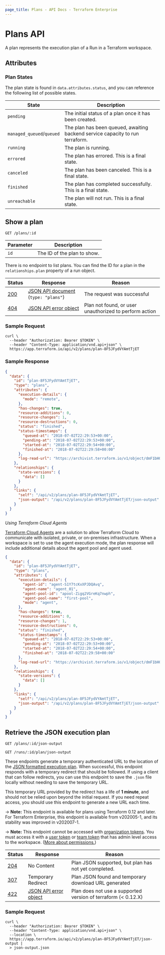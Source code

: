 ```yaml
---
page_title: Plans - API Docs - Terraform Enterprise
---
```


[200]: https://developer.mozilla.org/en-US/docs/Web/HTTP/Status/200

[201]: https://developer.mozilla.org/en-US/docs/Web/HTTP/Status/201

[202]: https://developer.mozilla.org/en-US/docs/Web/HTTP/Status/202

[204]: https://developer.mozilla.org/en-US/docs/Web/HTTP/Status/204

[307]: https://developer.mozilla.org/en-US/docs/Web/HTTP/Status/307

[400]: https://developer.mozilla.org/en-US/docs/Web/HTTP/Status/400

[401]: https://developer.mozilla.org/en-US/docs/Web/HTTP/Status/401

[403]: https://developer.mozilla.org/en-US/docs/Web/HTTP/Status/403

[404]: https://developer.mozilla.org/en-US/docs/Web/HTTP/Status/404

[409]: https://developer.mozilla.org/en-US/docs/Web/HTTP/Status/409

[412]: https://developer.mozilla.org/en-US/docs/Web/HTTP/Status/412

[422]: https://developer.mozilla.org/en-US/docs/Web/HTTP/Status/422

[429]: https://developer.mozilla.org/en-US/docs/Web/HTTP/Status/429

[500]: https://developer.mozilla.org/en-US/docs/Web/HTTP/Status/500

[504]: https://developer.mozilla.org/en-US/docs/Web/HTTP/Status/504

[JSON API document]: /enterprise/api-docs#json-api-documents

[JSON API error object]: https://jsonapi.org/format/#error-objects

# Plans API

A plan represents the execution plan of a Run in a Terraform workspace.

## Attributes

### Plan States

The plan state is found in `data.attributes.status`, and you can reference the following list of possible states.

| State                     | Description                                                                   |
| ------------------------- | ----------------------------------------------------------------------------- |
| `pending`                 | The initial status of a plan once it has been created.                        |
| `managed_queued`/`queued` | The plan has been queued, awaiting backend service capacity to run terraform. |
| `running`                 | The plan is running.                                                          |
| `errored`                 | The plan has errored. This is a final state.                                  |
| `canceled`                | The plan has been canceled. This is a final state.                            |
| `finished`                | The plan has completed successfully. This is a final state.                   |
| `unreachable`             | The plan will not run. This is a final state.                                 |

## Show a plan

`GET /plans/:id`

| Parameter | Description                 |
| --------- | --------------------------- |
| `id`      | The ID of the plan to show. |

There is no endpoint to list plans. You can find the ID for a plan in the
`relationships.plan` property of a run object.

| Status  | Response                                | Reason                                                 |
| ------- | --------------------------------------- | ------------------------------------------------------ |
| [200][] | [JSON API document][] (`type: "plans"`) | The request was successful                             |
| [404][] | [JSON API error object][]               | Plan not found, or user unauthorized to perform action |

### Sample Request

```shell
curl \
  --header "Authorization: Bearer $TOKEN" \
  --header "Content-Type: application/vnd.api+json" \
  https://app.terraform.io/api/v2/plans/plan-8F5JFydVYAmtTjET
```

### Sample Response

```json
{
  "data": {
    "id": "plan-8F5JFydVYAmtTjET",
    "type": "plans",
    "attributes": {
      "execution-details": {
        "mode": "remote",
      },
      "has-changes": true,
      "resource-additions": 0,
      "resource-changes": 1,
      "resource-destructions": 0,
      "status": "finished",
      "status-timestamps": {
        "queued-at": "2018-07-02T22:29:53+00:00",
        "pending-at": "2018-07-02T22:29:53+00:00",
        "started-at": "2018-07-02T22:29:54+00:00",
        "finished-at": "2018-07-02T22:29:58+00:00"
      },
      "log-read-url": "https://archivist.terraform.io/v1/object/dmF1bHQ6djE6OFA1eEdlSFVHRSs4YUcwaW83a1dRRDA0U2E3T3FiWk1HM2NyQlNtcS9JS1hHN3dmTXJmaFhEYTlHdTF1ZlgxZ2wzVC9kVTlNcjRPOEJkK050VFI3U3dvS2ZuaUhFSGpVenJVUFYzSFVZQ1VZYno3T3UyYjdDRVRPRE5pbWJDVTIrNllQTENyTndYd1Y0ak1DL1dPVlN1VlNxKzYzbWlIcnJPa2dRRkJZZGtFeTNiaU84YlZ4QWs2QzlLY3VJb3lmWlIrajF4a1hYZTlsWnFYemRkL2pNOG9Zc0ZDakdVMCtURUE3dDNMODRsRnY4cWl1dUN5dUVuUzdnZzFwL3BNeHlwbXNXZWRrUDhXdzhGNnF4c3dqaXlZS29oL3FKakI5dm9uYU5ZKzAybnloREdnQ3J2Rk5WMlBJemZQTg"
    },
    "relationships": {
      "state-versions": {
        "data": []
      }
    },
    "links": {
      "self": "/api/v2/plans/plan-8F5JFydVYAmtTjET",
      "json-output": "/api/v2/plans/plan-8F5JFydVYAmtTjET/json-output"
    }
  }
}
```

_Using Terraform Cloud Agents_

[Terraform Cloud Agents](/enterprise/api-docs/agents) are a solution to allow Terraform Cloud to communicate with isolated, private, or on-premises infrastructure. When a workspace is set to use the agent execution mode, the plan response will include additional details about the agent pool and agent used.

```json
{
  "data": {
    "id": "plan-8F5JFydVYAmtTjET",
    "type": "plans",
    "attributes": {
      "execution-details": {
        "agent-id": "agent-S1Y7tcKxXPJDQAvq",
        "agent-name": "agent_01",
        "agent-pool-id": "apool-Zigq2VGreKq7nwph",
        "agent-pool-name": "first-pool",
        "mode": "agent",
      },
      "has-changes": true,
      "resource-additions": 0,
      "resource-changes": 1,
      "resource-destructions": 0,
      "status": "finished",
      "status-timestamps": {
        "queued-at": "2018-07-02T22:29:53+00:00",
        "pending-at": "2018-07-02T22:29:53+00:00",
        "started-at": "2018-07-02T22:29:54+00:00",
        "finished-at": "2018-07-02T22:29:58+00:00"
      },
      "log-read-url": "https://archivist.terraform.io/v1/object/dmF1bHQ6djE6OFA1eEdlSFVHRSs4YUcwaW83a1dRRDA0U2E3T3FiWk1HM2NyQlNtcS9JS1hHN3dmTXJmaFhEYTlHdTF1ZlgxZ2wzVC9kVTlNcjRPOEJkK050VFI3U3dvS2ZuaUhFSGpVenJVUFYzSFVZQ1VZYno3T3UyYjdDRVRPRE5pbWJDVTIrNllQTENyTndYd1Y0ak1DL1dPVlN1VlNxKzYzbWlIcnJPa2dRRkJZZGtFeTNiaU84YlZ4QWs2QzlLY3VJb3lmWlIrajF4a1hYZTlsWnFYemRkL2pNOG9Zc0ZDakdVMCtURUE3dDNMODRsRnY4cWl1dUN5dUVuUzdnZzFwL3BNeHlwbXNXZWRrUDhXdzhGNnF4c3dqaXlZS29oL3FKakI5dm9uYU5ZKzAybnloREdnQ3J2Rk5WMlBJemZQTg"
    },
    "relationships": {
      "state-versions": {
        "data": []
      }
    },
    "links": {
      "self": "/api/v2/plans/plan-8F5JFydVYAmtTjET",
      "json-output": "/api/v2/plans/plan-8F5JFydVYAmtTjET/json-output"
    }
  }
}
```

## Retrieve the JSON execution plan

`GET /plans/:id/json-output`

`GET /runs/:id/plan/json-output`

These endpoints generate a temporary authenticated URL to the location of the [JSON formatted execution plan](/internals/json-format#format-summary).  When successful, this endpoint responds with a temporary redirect that should be followed.  If using a client that can follow redirects, you can use this endpoint to save the `.json` file locally without needing to save the temporary URL.

This temporary URL provided by the redirect has a life of **1 minute**, and should not be relied upon beyond the initial request.  If you need repeat access, you should use this endpoint to generate a new URL each time.

-> **Note:** This endpoint is available for plans using Terraform 0.12 and later. For Terraform Enterprise, this endpoint is available from v202005-1, and its stability was improved in v202007-1.

-> **Note:** This endpoint cannot be accessed with [organization tokens](/enterprise/users-teams-organizations/api-tokens#organization-api-tokens). You must access it with a [user token](/enterprise/users-teams-organizations/users#api-tokens) or [team token](/enterprise/users-teams-organizations/api-tokens#team-api-tokens) that has admin level access to the workspace. ([More about permissions.](/enterprise/users-teams-organizations/permissions))

[permissions-citation]: #intentionally-unused---keep-for-maintainers

| Status  | Response                  | Reason                                                           |
| ------- | ------------------------- | ---------------------------------------------------------------- |
| [204][] | No Content                | Plan JSON supported, but plan has not yet completed.             |
| [307][] | Temporary Redirect        | Plan JSON found and temporary download URL generated             |
| [422][] | [JSON API error object][] | Plan does not use a supported version of terraform (&lt; 0.12.X) |

### Sample Request

```shell
curl \
  --header "Authorization: Bearer $TOKEN" \
  --header "Content-Type: application/vnd.api+json" \
  --location \
  https://app.terraform.io/api/v2/plans/plan-8F5JFydVYAmtTjET/json-output |
  > json-output.json
```
